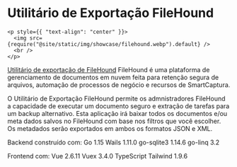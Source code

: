 # Utilitário de Exportação FileHound

```mdx-code-block
<p style={{ "text-align": "center" }}>
  <img src={require("@site/static/img/showcase/filehound.webp").default} />
  <br />
</p>
```

[Utilitário de exportação de FileHound](https://www.filehound.co.uk/) FileHound é uma plataforma de gerenciamento de documentos em nuvem feita para retenção segura de arquivos, automação de processos de negócio e recursos de SmartCaptura.

O Utilitário de Exportação FileHound permite os admnistradores FileHound a capacidade de executar um documento seguro e extração de tarefas para um backup alternativo. Esta aplicação irá baixar todos os documentos e/ou meta dados salvos no FileHound com base nos filtros que você escolher. Os metadados serão exportados em ambos os formatos JSON e XML.

Backend construído com: Go 1.15 Wails 1.11.0 go-sqlite3 1.14.6 go-linq 3.2

Frontend com: Vue 2.6.11 Vuex 3.4.0 TypeScript Tailwind 1.9.6
